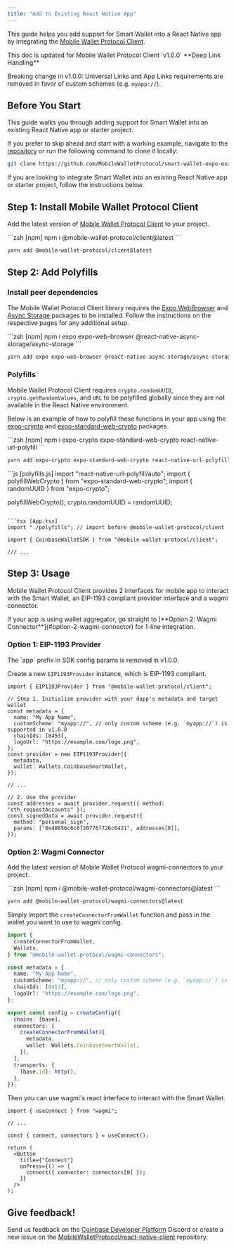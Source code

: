 ```yaml
---
title: "Add to Existing React Native App"
---
```



This guide helps you add support for Smart Wallet into a React Native app
by integrating the
[Mobile Wallet Protocol Client](https://www.npmjs.com/package/@mobile-wallet-protocol/client).

<Note>
  This doc is updated for Mobile Wallet Protocol Client `v1.0.0`
</Note>

<Danger>
  **Deep Link Handling**

  Breaking change in v1.0.0: Universal Links and App Links requirements are
  removed in favor of custom schemes (e.g. `myapp://`).
</Danger>

## Before You Start

This guide walks you through adding support for Smart Wallet into an existing React Native app or starter project.

If you prefer to skip ahead and start with a working example, navigate to the [repository](https://github.com/MobileWalletProtocol/smart-wallet-expo-example.git) or run the following command to clone it locally:

```bash
git clone https://github.com/MobileWalletProtocol/smart-wallet-expo-example.git
```

If you are looking to integrate Smart Wallet into an existing React Native app or starter project, follow the instructions below.

## Step 1: Install Mobile Wallet Protocol Client

Add the latest version of [Mobile Wallet Protocol Client](https://mobilewalletprotocol.github.io/wallet-mobile-sdk/) to your project.

<CodeGroup>
```zsh [npm]
npm i @mobile-wallet-protocol/client@latest
```

```zsh [yarn]
yarn add @mobile-wallet-protocol/client@latest
```
</CodeGroup>

## Step 2: Add Polyfills

### Install peer dependencies

The Mobile Wallet Protocol Client library requires the [Expo WebBrowser](https://docs.expo.dev/versions/latest/sdk/webbrowser/) and [Async Storage](https://react-native-async-storage.github.io/async-storage/docs/install) packages to be installed.
Follow the instructions on the respective pages for any additional setup.

<CodeGroup>
```zsh [npm]
npm i expo expo-web-browser @react-native-async-storage/async-storage
```

```zsh [yarn]
yarn add expo expo-web-browser @react-native-async-storage/async-storage
```
</CodeGroup>

### Polyfills

Mobile Wallet Protocol Client requires `crypto.randomUUID`, `crypto.getRandomValues`, and `URL` to be polyfilled globally since they are not available in the React Native environment.

Below is an example of how to polyfill these functions in your app using the [expo-crypto](https://docs.expo.dev/versions/latest/sdk/crypto/) and [expo-standard-web-crypto](https://github.com/expo/expo/tree/master/packages/expo-standard-web-crypto/) packages.

<CodeGroup>
```zsh [npm]
npm i expo-crypto expo-standard-web-crypto react-native-url-polyfill
```

```zsh [yarn]
yarn add expo-crypto expo-standard-web-crypto react-native-url-polyfill
```
</CodeGroup>

<CodeGroup>
```js [polyfills.js]
import "react-native-url-polyfill/auto";
import { polyfillWebCrypto } from "expo-standard-web-crypto";
import { randomUUID } from "expo-crypto";

polyfillWebCrypto();
crypto.randomUUID = randomUUID;
```

```tsx [App.tsx]
import "./polyfills"; // import before @mobile-wallet-protocol/client

import { CoinbaseWalletSDK } from "@mobile-wallet-protocol/client";

/// ...
```
</CodeGroup>

## Step 3: Usage

Mobile Wallet Protocol Client provides 2 interfaces for mobile app to interact with the Smart Wallet, an EIP-1193 compliant provider interface and a wagmi connector.

<Check>
  If your app is using wallet aggregator, go straight to [**Option 2: Wagmi
  Connector**](#option-2-wagmi-connector) for 1-line integration.
</Check>

### Option 1: EIP-1193 Provider

<Warning>
  The `app` prefix in SDK config params is removed in v1.0.0.
</Warning>

Create a new `EIP1193Provider` instance, which is EIP-1193 compliant.

```tsx [App.tsx]
import { EIP1193Provider } from "@mobile-wallet-protocol/client";

// Step 1. Initialize provider with your dapp's metadata and target wallet
const metadata = {
  name: "My App Name",
  customScheme: "myapp://", // only custom scheme (e.g. `myapp://`) is supported in v1.0.0
  chainIds: [8453],
  logoUrl: "https://example.com/logo.png",
};
const provider = new EIP1193Provider({
  metadata,
  wallet: Wallets.CoinbaseSmartWallet,
});

// ...

// 2. Use the provider
const addresses = await provider.request({ method: "eth_requestAccounts" });
const signedData = await provider.request({
  method: "personal_sign",
  params: ["0x48656c6c6f20776f726c6421", addresses[0]],
});
```

### Option 2: Wagmi Connector

Add the latest version of Mobile Wallet Protocol wagmi-connectors to your project.

<CodeGroup>
```zsh [npm]
npm i @mobile-wallet-protocol/wagmi-connectors@latest
```

```zsh [yarn]
yarn add @mobile-wallet-protocol/wagmi-connectors@latest
```
</CodeGroup>

Simply import the `createConnectorFromWallet` function and pass in the wallet you want to use to wagmi config.

```ts [config.ts]
import {
  createConnectorFromWallet,
  Wallets,
} from "@mobile-wallet-protocol/wagmi-connectors";

const metadata = {
  name: "My App Name",
  customScheme: "myapp://", // only custom scheme (e.g. `myapp://`) is supported in v1.0.0
  chainIds: [8453],
  logoUrl: "https://example.com/logo.png",
};

export const config = createConfig({
  chains: [base],
  connectors: [
    createConnectorFromWallet({
      metadata,
      wallet: Wallets.CoinbaseSmartWallet,
    }),
  ],
  transports: {
    [base.id]: http(),
  },
});
```

Then you can use wagmi's react interface to interact with the Smart Wallet.

```tsx [App.tsx]
import { useConnect } from "wagmi";

// ...

const { connect, connectors } = useConnect();

return (
  <Button
    title={"Connect"}
    onPress={() => {
      connect({ connector: connectors[0] });
    }}
  />
);
```

## Give feedback!

Send us feedback on the [Coinbase Developer Platform](https://discord.com/invite/cdp/) Discord or create a new issue on the [MobileWalletProtocol/react-native-client](https://github.com/MobileWalletProtocol/react-native-client/issues) repository.
